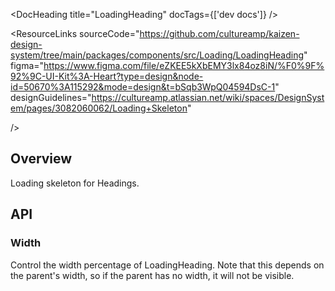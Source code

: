 
<Meta of={LoadingHeadingStories} />

<DocHeading title="LoadingHeading" docTags={['dev docs']} />

<ResourceLinks
  sourceCode="https://github.com/cultureamp/kaizen-design-system/tree/main/packages/components/src/Loading/LoadingHeading"
  figma="https://www.figma.com/file/eZKEE5kXbEMY3lx84oz8iN/%F0%9F%92%9C-UI-Kit%3A-Heart?type=design&node-id=50670%3A115292&mode=design&t=bSqb3WpQ04594DsC-1"
  designGuidelines="https://cultureamp.atlassian.net/wiki/spaces/DesignSystem/pages/3082060062/Loading+Skeleton"

/>

<KAIOInstallation exportNames="LoadingHeading" />

## Overview

Loading skeleton for <LinkTo pageId="components-heading">Headings</LinkTo>.

<Canvas of={LoadingHeadingStories.Playground} />
<Controls of={LoadingHeadingStories.Playground} />

## API

<DocsStory of={LoadingHeadingStories.Animated} />

<DocsStory of={LoadingHeadingStories.Reversed} />

<DocsStory of={LoadingHeadingStories.Variant} />

<DocsStory of={LoadingHeadingStories.Link} />

### Width

Control the width percentage of LoadingHeading.
Note that this depends on the parent's width, so if the parent has no width, it will not be visible.

<Canvas of={LoadingHeadingStories.Width} />
